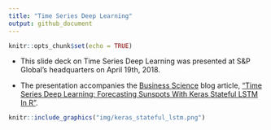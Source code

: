 ```yaml
---
title: "Time Series Deep Learning"
output: github_document
---
```


```r
knitr::opts_chunk$set(echo = TRUE)
```

- This slide deck on Time Series Deep Learning was presented at S&P Global's headquarters on April 19th, 2018.

- The presentation accompanies the [Business Science](http://www.business-science.io) blog article, ["Time Series Deep Learning: Forecasting Sunspots With Keras Stateful LSTM In R"](http://www.business-science.io/timeseries-analysis/2018/04/18/keras-lstm-sunspots-time-series-prediction.html).

```r
knitr::include_graphics("img/keras_stateful_lstm.png")
```

